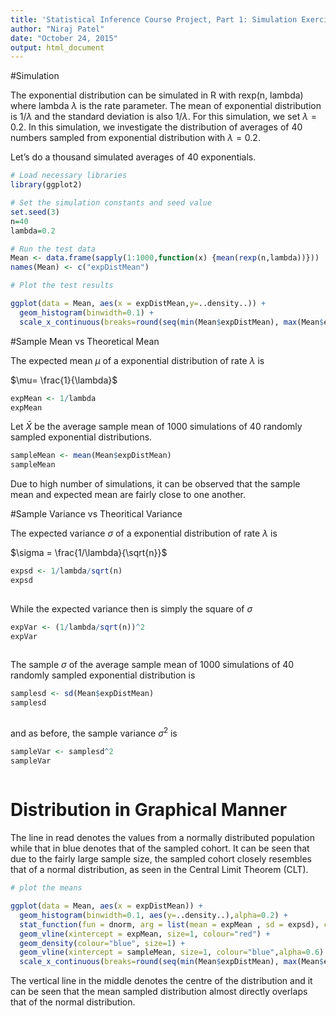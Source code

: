```yaml
---
title: 'Statistical Inference Course Project, Part 1: Simulation Exercises'
author: "Niraj Patel"
date: "October 24, 2015"
output: html_document
---
```


#Simulation

The exponential distribution can be simulated in R with rexp(n, lambda) where lambda $\lambda$ is the rate parameter. The mean of exponential distribution is $1/\lambda$ and the standard deviation is also $1/\lambda$. For this simulation, we set $\lambda=0.2$. In this simulation, we investigate the distribution of averages of 40 numbers sampled from exponential distribution with $\lambda=0.2$.

Let's do a thousand simulated averages of 40 exponentials.

```r
# Load necessary libraries
library(ggplot2)

# Set the simulation constants and seed value 
set.seed(3)
n=40
lambda=0.2

# Run the test data 
Mean <- data.frame(sapply(1:1000,function(x) {mean(rexp(n,lambda))}))
names(Mean) <- c("expDistMean")

# Plot the test results

ggplot(data = Mean, aes(x = expDistMean,y=..density..)) + 
  geom_histogram(binwidth=0.1) +   
  scale_x_continuous(breaks=round(seq(min(Mean$expDistMean), max(Mean$expDistMean), by=1)))
```

#Sample Mean vs Theoretical Mean

The expected mean $\mu$ of a exponential distribution of rate $\lambda$ is

$\mu= \frac{1}{\lambda}$

```r
expMean <- 1/lambda
expMean
```

Let $\bar X$ be the average sample mean of 1000 simulations of 40 randomly sampled exponential distributions.

```r
sampleMean <- mean(Mean$expDistMean)
sampleMean
```

Due to high number of simulations, it can be observed that the sample mean and expected mean are fairly close to one another.

#Sample Variance vs Theoritical Variance

The expected variance $\sigma$ of a exponential distribution of rate $\lambda$ is

$\sigma = \frac{1/\lambda}{\sqrt{n}}$

```r

expsd <- 1/lambda/sqrt(n)
expsd
   
```

While the expected variance then is simply the square of $\sigma$

```r

expVar <- (1/lambda/sqrt(n))^2
expVar
   
```

The sample $\sigma$ of the average sample mean of 1000 simulations of 40 randomly sampled exponential distribution is 

```r

samplesd <- sd(Mean$expDistMean)
samplesd
   
```

and as before, the sample variance $\sigma^2$ is 

```r

sampleVar <- samplesd^2
sampleVar
   
```

# Distribution in Graphical Manner

The line in read denotes the values from a normally distributed population while that in blue denotes that of the sampled cohort. It can be seen that due to the fairly large sample size, the sampled cohort closely resembles that of a normal distribution, as seen in the Central Limit Theorem (CLT). 

```r
# plot the means

ggplot(data = Mean, aes(x = expDistMean)) + 
  geom_histogram(binwidth=0.1, aes(y=..density..),alpha=0.2) + 
  stat_function(fun = dnorm, arg = list(mean = expMean , sd = expsd), colour = "red", size=1) + 
  geom_vline(xintercept = expMean, size=1, colour="red") + 
  geom_density(colour="blue", size=1) +
  geom_vline(xintercept = sampleMean, size=1, colour="blue",alpha=0.6) +
  scale_x_continuous(breaks=round(seq(min(Mean$expDistMean), max(Mean$expDistMean), by=1)))
```

The vertical line in the middle denotes the centre of the distribution and it can be seen that the mean sampled distribution almost directly overlaps that of the normal distribution.
